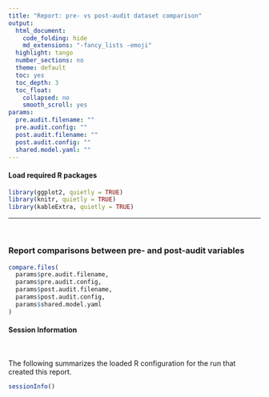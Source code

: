 ```yaml
---
title: "Report: pre- vs post-audit dataset comparison"
output:
  html_document:
    code_folding: hide
    md_extensions: "-fancy_lists -emoji"
  highlight: tango
  number_sections: no
  theme: default
  toc: yes
  toc_depth: 3
  toc_float:
    collapsed: no
    smooth_scroll: yes
params:
  pre.audit.filename: ""
  pre.audit.config: ""
  post.audit.filename: ""
  post.audit.config: ""
  shared.model.yaml: ""
---
```


#### Load required R packages

```r
library(ggplot2, quietly = TRUE)
library(knitr, quietly = TRUE)
library(kableExtra, quietly = TRUE)
```

***
<br>

### Report comparisons between pre- and post-audit variables

```r
compare.files(
  params$pre.audit.filename,
  params$pre.audit.config,
  params$post.audit.filename,
  params$post.audit.config,
  params$shared.model.yaml
)
```

#### Session Information

<br>

The following summarizes the loaded R configuration for the run that created this report.

```r
sessionInfo()
```
